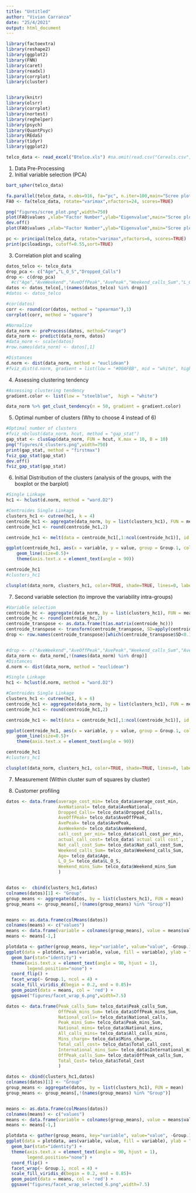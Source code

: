 ---
title: "Untitled"
author: "Vivian Carranza"
date: "25/4/2021"
output: html_document
---

```{r, results='hide', message=FALSE, warning= FALSE}

library(factoextra)
library(reshape2)
library(ggplot2)
library(FNN)
library(caret)
library(readxl)
library(corrplot)
library(cluster)


library(knitr)
library(olsrr)
library(corrplot)
library(nortest)
library(reghelper)
library(psych)
library(QuantPsyc)
library(REdaS)
library(tidyr)
library(ggplot2)

telco_data <- read_excel("Btelco.xls") #na.omit(read.csv("Cereals.csv", header = T, sep = ","))

```



1. Data Pre-Processing
2. Initial variable selection (PCA)

```{r}
bart_spher(telco_data)

fa.parallel(telco_data, n.obs=916, fa="pc", n.iter=100,main="Scree plots with parallel analysis")
FA0 <- fa(telco_data, rotate="varimax",nfactors=24, scores=TRUE)

png("figures/scree_plot.png",width=750)
plot(FA0$values ,xlab="Factor Number",ylab="Eigenvalue",main="Scree plot",cex.lab=1.2,cex.axis=1.2,cex.main=1.8)+abline(h=1)
dev.off()
plot(FA0$values ,xlab="Factor Number",ylab="Eigenvalue",main="Scree plot",cex.lab=1.2,cex.axis=1.2,cex.main=1.8)+abline(h=1)

pc <- principal(telco_data, rotate="varimax",nfactors=6, scores=TRUE)
print(pc$loadings, cutoff=0.55,sort=TRUE)

```

3. Correlation plot and scaling 
```{r, fig.width=14, fig.height=12}
datos_telco <- telco_data
drop_pca <- c("Age","L_O_S","Dropped_Calls")
drop <- c(drop_pca)
  #c("Age","AveWeekend","AveOffPeak","AvePeak","Weekend_calls_Sum","L_O_S","AveNational","Weekend_mins_Sum","Dropped_Calls")
datos <- datos_telco[,!(names(datos_telco) %in% drop)]
#datos <- datos_telco

#cor(datos)
corr <- round(cor(datos, method = "spearman"),1)
corrplot(corr, method = "square")

#Normalize 
data_norm <- preProcess(datos, method="range")
data_norm <- predict(data_norm, datos)
#data_norm <- scale(datos)
#row.names(data_norm) <- datos[,1]

#Distances
d.norm <- dist(data_norm, method = "euclidean")
#fviz_dist(d.norm, gradient = list(low = "#00AFBB", mid = "white", high = "#FC4E07"))

```


4. Assessing clustering tendency 
```{r}
#Assessing clustering tendency 
gradient.color <- list(low = "steelblue",  high = "white")

data_norm %>% get_clust_tendency(n = 50, gradient = gradient.color)

```

5. Optimal number of clusters (Why to choose 4 instead of 6) 
```{r}
#Optimal number of clusters
#fviz_nbclust(data_norm, hcut, method = "gap_stat")
gap_stat <- clusGap(data_norm, FUN = hcut, K.max = 10, B = 10)
png("figures/4_clusters.png",width=750)
print(gap_stat, method = "firstmax")
fviz_gap_stat(gap_stat)
dev.off()
fviz_gap_stat(gap_stat)
```


6. Initial Distribution of the clusters (analysis of the groups, with the boxplot or the barplot)
```{r, fig.width=14}

#Single Linkage
hc1 <- hclust(d.norm, method = "ward.D2")

#Centroides Single Linkage 
clusters_hc1 <- cutree(hc1, k = 4)
centroide_hc1 <- aggregate(data_norm, by = list(clusters_hc1), FUN = mean) 
centroide_hc1 <- round(centroide_hc1,2)

centroide_hc1 <- melt(data = centroide_hc1[,1:ncol(centroide_hc1)], id.vars = "Group.1")

ggplot(centroide_hc1, aes(x = variable, y = value, group = Group.1, color = factor(Group.1), size = 1)) +
    geom_line(size=0.5)+
    theme(axis.text.x = element_text(angle = 90))

centroide_hc1
#clusters_hc1

clusplot(data_norm, clusters_hc1, color=TRUE, shade=TRUE, lines=0, labels = 4)

```

7. Second variable selection (to improve the variability intra-groups) 
```{r}
#Variable selection
centroide_hc <- aggregate(data_norm, by = list(clusters_hc1), FUN = mean) 
centroide_hc <- round(centroide_hc,2)
centroide_transpose <- as.data.frame(t(as.matrix(centroide_hc)))
centroide_transpose <- transform(centroide_transpose, SD=apply(centroide_transpose,1, sd, na.rm = TRUE))
drop <- row.names(centroide_transpose)[which(centroide_transpose$SD<0.1)] 


#drop <- c("AveWeekend","AveOffPeak","AvePeak","Weekend_calls_Sum","AveNational","Weekend_mins_Sum")
data_norm <- data_norm[,!(names(data_norm) %in% drop)]
#Distances
d.norm <- dist(data_norm, method = "euclidean")

#Single Linkage
hc1 <- hclust(d.norm, method = "ward.D2")

#Centroides Single Linkage 
clusters_hc1 <- cutree(hc1, k = 6)
centroide_hc1 <- aggregate(data_norm, by = list(clusters_hc1), FUN = mean) 
centroide_hc1 <- round(centroide_hc1,2)

centroide_hc1 <- melt(data = centroide_hc1[,1:ncol(centroide_hc1)], id.vars = "Group.1")

ggplot(centroide_hc1, aes(x = variable, y = value, group = Group.1, color = factor(Group.1), size = 1)) +
    geom_line(size=0.5)+
    theme(axis.text.x = element_text(angle = 90))

centroide_hc1
#clusters_hc1

clusplot(data_norm, clusters_hc1, color=TRUE, shade=TRUE, lines=0, labels = 4)

```


7. Measurement (Within cluster sum of squares by cluster)

8. Customer profiling 

```{r}
datos <- data.frame(average_cost_min= telco_data$average_cost_min, 
                    AveNational= telco_data$AveNational, 
                    Dropped_Calls= telco_data$Dropped_Calls, 
                    AveOffPeak= telco_data$AveOffPeak, 
                    AvePeak= telco_data$AvePeak, 
                    AveWeekend= telco_data$AveWeekend, 
                    call_cost_per_min= telco_data$call_cost_per_min, 
                    actual_call_cost= telco_data$`actual call cost`,
                    Nat_call_cost_Sum= telco_data$Nat_call_cost_Sum,
                    Weekend_calls_Sum= telco_data$Weekend_calls_Sum,
                    Age= telco_data$Age,
                    L_O_S= telco_data$L_O_S, 
                    Weekend_mins_Sum= telco_data$Weekend_mins_Sum
                    )


datos <-  cbind(clusters_hc1,datos)
colnames(datos)[1] <- "Group"
group_means <- aggregate(datos, by = list(clusters_hc1), FUN = mean)
group_means <- group_means[,!(names(group_means) %in% "Group")]


means <- as.data.frame(colMeans(datos))
colnames(means) <- c("values")
means <- data.frame(variable = colnames(group_means), value = means$values)
means <- means[-1,]

plotdata <- gather(group_means, key="variable", value="value", -Group.1)
ggplot(data = plotdata, aes(variable, value, fill = variable), ylab = "mean") + 
  geom_bar(stat="identity") +
  theme(axis.text.x = element_text(angle = 90, hjust = 1),
        legend.position="none") +  
  coord_flip() +
  facet_wrap(~ Group.1, ncol = 4) +
  scale_fill_viridis_d(begin = 0.2, end = 0.85)+
  geom_point(data = means, col = 'red') +
  ggsave("figures/facet_wrap_6.png",width=7.5)

```

```{r}
datos <- data.frame(Peak_calls_Sum= telco_data$Peak_calls_Sum, 
                    OffPeak_mins_Sum= telco_data$OffPeak_mins_Sum, 
                    National_calls= telco_data$National_calls, 
                    Peak_mins_Sum= telco_data$Peak_mins_Sum, 
                    National_mins= telco_data$National_mins, 
                    All_calls_mins= telco_data$All_calls_mins, 
                    Mins_charge= telco_data$Mins_charge,
                    Total_call_cost= telco_data$Total_call_cost,
                    International_mins_Sum= telco_data$International_mins_Sum,
                    OffPeak_calls_Sum= telco_data$OffPeak_calls_Sum,
                    Total_Cost= telco_data$Total_Cost
                    )

datos <- cbind(clusters_hc1,datos)
colnames(datos)[1] <- "Group"
group_means <- aggregate(datos, by = list(clusters_hc1), FUN = mean)
group_means <- group_means[,!(names(group_means) %in% "Group")]


means <- as.data.frame(colMeans(datos))
colnames(means) <- c("values")
means <- data.frame(variable = colnames(group_means), value = means$values)
means <- means[-1,]

plotdata <- gather(group_means, key="variable", value="value", -Group.1)
ggplot(data = plotdata, aes(variable, value, fill = variable), ylab = "mean") + 
  geom_bar(stat="identity") +
  theme(axis.text.x = element_text(angle = 90, hjust = 1),
        legend.position="none") +  
  coord_flip() +
  facet_wrap(~ Group.1, ncol = 4) +
  scale_fill_viridis_d(begin = 0.2, end = 0.85)+
  geom_point(data = means, col = 'red') +
  ggsave("figures/facet_wrap_selected_6.png",width=7.5)
```

